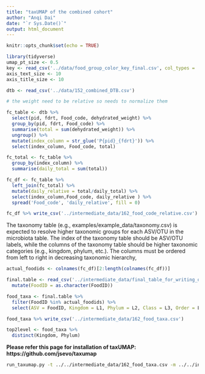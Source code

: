 ```yaml
---
title: "taxUMAP of the combined cohort"
author: "Anqi Dai"
date: "`r Sys.Date()`"
output: html_document
---
```


```r
knitr::opts_chunk$set(echo = TRUE)
```

```r
library(tidyverse)
umap_pt_size <- 0.5
key <- read_csv('../data/food_group_color_key_final.csv', col_types = 'ccccc')
axis_text_size <- 10
axis_title_size <- 10
```

```r
dtb <- read_csv('../data/152_combined_DTB.csv')

# the weight need to be relative so needs to normalize them 

fc_table <- dtb %>% 
  select(pid, fdrt, Food_code, dehydrated_weight) %>% 
  group_by(pid, fdrt, Food_code) %>% 
  summarise(total = sum(dehydrated_weight)) %>% 
  ungroup() %>% 
  mutate(index_column = str_glue('P{pid}_{fdrt}')) %>% 
  select(index_column, Food_code, total)

fc_total <- fc_table %>% 
  group_by(index_column) %>% 
  summarise(daily_total = sum(total))

fc_df <- fc_table %>% 
  left_join(fc_total) %>% 
  mutate(daily_relative = total/daily_total) %>% 
  select(index_column,Food_code, daily_relative ) %>% 
  spread('Food_code', 'daily_relative', fill = 0)

fc_df %>% write_csv('../intermediate_data/162_food_code_relative.csv')

```

The taxonomy table (e.g., examples/example_data/taxonomy.csv) is expected to resolve higher taxonomic groups for each ASV/OTU in the microbiota table. The index of the taxonomy table should be ASV/OTU labels, while the columns of the taxonomy table should be higher taxonomic categories (e.g., kingdom, phylum, etc.). The columns must be ordered from left to right in decreasing taxonomic hierarchy,

```r
actual_foodids <- colnames(fc_df)[2:length(colnames(fc_df))]

final.table <- read_csv('../intermediate_data/final_table_for_writing_out_to_newick.csv') %>% 
  mutate(FoodID = as.character(FoodID))

food_taxa <- final.table %>% 
  filter(FoodID %in% actual_foodids) %>% 
  select(ASV = FoodID, Kingdom = L1, Phylum = L2, Class = L3, Order = L4) 

food_taxa %>% write_csv('../intermediate_data/162_food_taxa.csv')

top2level <- food_taxa %>% 
  distinct(Kingdom, Phylum)

```

**Please refer this page for installation of taxUMAP: https://github.com/jsevo/taxumap**

```bash
run_taxumap.py -t ../../intermediate_data/162_food_taxa.csv -m ../../intermediate_data/162_food_code_relative.csv --agg_levels Kingdom/Phylum/Class/Order -n 173 --weights 0.01/2/10/10  
```




